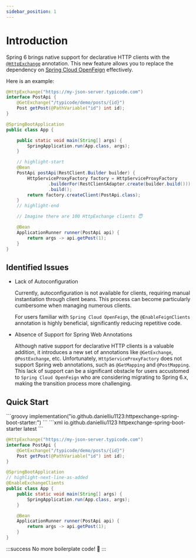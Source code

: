 ```yaml
---
sidebar_position: 1
---
```



# Introduction

Spring 6 brings native support for declarative HTTP clients with the
[`@HttpExchange`](https://docs.spring.io/spring-framework/reference/integration/rest-clients.html#rest-http-interface)
annotation. This new feature allows you to replace the dependency on
[Spring Cloud OpenFeign](https://github.com/spring-cloud/spring-cloud-openfeign) effectively.

Here is an example:

```java
@HttpExchange("https://my-json-server.typicode.com")
interface PostApi {
    @GetExchange("/typicode/demo/posts/{id}")
    Post getPost(@PathVariable("id") int id);
}

@SpringBootApplication
public class App {

    public static void main(String[] args) {
        SpringApplication.run(App.class, args);
    }

    // highlight-start
    @Bean
    PostApi postApi(RestClient.Builder builder) {
        HttpServiceProxyFactory factory = HttpServiceProxyFactory
                .builderFor(RestClientAdapter.create(builder.build()))
                .build();
        return factory.createClient(PostApi.class);
    }
    // highlight-end

    // Imagine there are 100 HttpExchange clients 😇

    @Bean
    ApplicationRunner runner(PostApi api) {
        return args -> api.getPost(1);
    }
}
```
## Identified Issues

- Lack of Autoconfiguration

    Currently, autoconfiguration is not available for clients, requiring manual instantiation through client beans.
    This process can become particularly cumbersome when managing numerous clients.

    For users familiar with `Spring Cloud OpenFeign`,
    the `@EnableFeignClients` annotation is highly beneficial,
    significantly reducing repetitive code.

- Absence of Support for Spring Web Annotations

    Although native support for declarative HTTP clients is a valuable addition, it introduces a new set of
    annotations like `@GetExchange`, `@PostExchange`, etc. Unfortunately, `HttpServiceProxyFactory` does not support Spring web
    annotations, such as `@GetMapping` and `@PostMapping`. This lack of support can be a significant
    obstacle for users accustomed to `Spring Cloud OpenFeign` who are considering migrating to Spring 6.x, making the
    transition process more challenging.

## Quick Start

<Tabs>
    <TabItem value="gradle" label="Gradle">
        ```groovy
        implementation("io.github.danielliu1123:httpexchange-spring-boot-starter:<latest>")
        ```
    </TabItem>
    <TabItem value="maven" label="Maven">
        ```xml
        <dependency>
            <groupId>io.github.danielliu1123</groupId>
            <artifactId>httpexchange-spring-boot-starter</artifactId>
            <version>latest</version>
        </dependency>
        ```
    </TabItem>
</Tabs>

```java
@HttpExchange("https://my-json-server.typicode.com")
interface PostApi {
    @GetExchange("/typicode/demo/posts/{id}")
    Post getPost(@PathVariable("id") int id);
}

@SpringBootApplication
// highlight-next-line-as-added
@EnableExchangeClients
public class App {
    public static void main(String[] args) {
        SpringApplication.run(App.class, args);
    }

    @Bean
    ApplicationRunner runner(PostApi api) {
        return args -> api.getPost(1);
    }
}
```

:::success
No more boilerplate code! 🎉
:::
